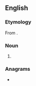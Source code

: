 ==English==

===Etymology===
From {{suffix|amir|ate|lang=en}}.

===Noun===
{{en-noun}}

# {{alternative spelling of|emirate|lang=en}}

===Anagrams===
* {{anagrams|en|a=aaeimrt|ametria|artemia}}
